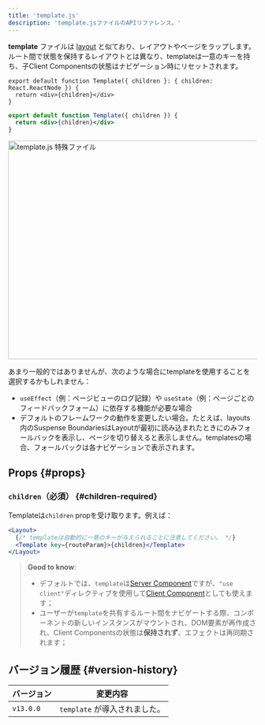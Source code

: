 ```yaml
---
title: 'template.js'
description: 'template.jsファイルのAPIリファレンス。'
---
```


**template** ファイルは [layout](/docs/app/building-your-application/routing/layouts-and-templates#layouts) と似ており、レイアウトやページをラップします。ルート間で状態を保持するレイアウトとは異なり、templateは一意のキーを持ち、子Client Componentsの状態はナビゲーション時にリセットされます。

<Tabs>
<TabItem value="tsx" label="TypeScript">

```tsx title="app/template.tsx" switcher
export default function Template({ children }: { children: React.ReactNode }) {
  return <div>{children}</div>
}
```

</TabItem>
<TabItem value="jsx" label="JavaScript">

```jsx title="app/template.jsx" switcher
export default function Template({ children }) {
  return <div>{children}</div>
}
```

</TabItem>
</Tabs>

<Image
  alt="template.js 特殊ファイル"
  srcLight="/docs/light/template-special-file.png"
  srcDark="/docs/dark/template-special-file.png"
  width="1600"
  height="444"
/>

あまり一般的ではありませんが、次のような場合にtemplateを使用することを選択するかもしれません：

- `useEffect`（例：ページビューのログ記録）や `useState`（例：ページごとのフィードバックフォーム）に依存する機能が必要な場合
- デフォルトのフレームワークの動作を変更したい場合。たとえば、layouts内のSuspense BoundariesはLayoutが最初に読み込まれたときにのみフォールバックを表示し、ページを切り替えると表示しません。templatesの場合、フォールバックは各ナビゲーションで表示されます。

## Props {#props}

### `children`（必須） {#children-required}

Templateは`children` propを受け取ります。例えば：

```jsx title="Output"
<Layout>
  {/* templateは自動的に一意のキーが与えられることに注意してください。 */}
  <Template key={routeParam}>{children}</Template>
</Layout>
```

> **Good to know**:
>
> - デフォルトでは、`template`は[Server Component](/docs/app/building-your-application/rendering/server-components)ですが、`"use client"`ディレクティブを使用して[Client Component](/docs/app/building-your-application/rendering/client-components)としても使えます；
> - ユーザーが`template`を共有するルート間をナビゲートする際、コンポーネントの新しいインスタンスがマウントされ、DOM要素が再作成され、Client Componentsの状態は**保持されず**、エフェクトは再同期されます；

## バージョン履歴 {#version-history}

| バージョン | 変更内容                      |
| ---------- | ----------------------------- |
| `v13.0.0`  | `template` が導入されました。 |
